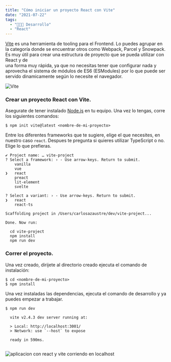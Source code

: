 ```yaml
---
title: "Cómo iniciar un proyecto React con Vite"
date: "2021-07-22"
tags: 
  - "🧑🏻‍💻 Desarrollo"
  - "React"
---
```


[Vite](https://vitejs.dev/) es una herramienta de tooling para el Frontend. Lo puedes agrupar
en la categoría donde se encuentrar otros como Webpack, Parcel y Snowpack.
Es muy útil para crear una estructura de proyecto que se pueda utilizar con React y de\
una forma muy rápida, ya que no necesitas tener que configurar nada y aprovecha el
sistema de módulos de ES6 (ESModules) por lo que puede ser servido dinamicamente según
lo necesite el navegador.

![Vite](/images/react-vite/logo-vite.png)

### Crear un proyecto React con Vite.
Asegurate de tener instalado [Node.js](https://nodejs.org) en tu equipo. Una vez
lo tengas, corre los siguientes comandos:

```shell
$ npm init vite@latest <nombre-de-mi-proyecto>
```

Entre los diferentes frameworks que te sugiere, elige el que necesites, en nuestro caso `react`.
Despues te pregunta si quieres utilizar TypeScript o no. Elige lo que prefieras.

```shell
✔ Project name: … vite-project
? Select a framework: › - Use arrow-keys. Return to submit.
    vanilla
    vue
❯   react
    preact
    lit-element
    svelte

```

```shell
? Select a variant: › - Use arrow-keys. Return to submit.
❯   react
    react-ts
```

```shell 
Scaffolding project in /Users/carlosazaustre/dev/vite-project...

Done. Now run:

  cd vite-project
  npm install
  npm run dev
```

### Correr el proyecto.
Una vez creado, dirijete al directorio creado ejecuta el comando de instalación:

```shell
$ cd <nombre-de-mi-proyecto>
$ npm install
```

Una vez instaladas las dependencias, ejecuta el comando de desarrollo y ya puedes
empezar a trabajar.

```shell
$ npm run dev

  vite v2.4.3 dev server running at:

  > Local: http://localhost:3001/
  > Network: use `--host` to expose

  ready in 590ms.


```

![aplicacion con react y vite corriendo en localhost](/images/react-vite/vite-react-app.png)
